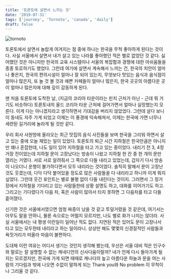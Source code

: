 ```yaml
---
title: '토론토에 살면서 느끼는 것'
date: '2019-07-31'
tags: ['journey', 'Tornoto', 'canada', 'daily']
draft: false
---
```


![tornoto](/static/images/journey/toronto.jpeg)

토론토에서 살면서 놀랍게 여겨지는 점 중에 하나는 한국을 무척 좋아하게 된다는 것이다.
사실 서울에서 살면서 내가 살고 있는 나라를 좋아했던 적은 별로 없었던 것 같다.
싫어했던 것은 아니지만 한국의 교육 시스템이나 서울의 복잡함과 경쟁에 대한 아쉬움들을 종종 토로하기도 했었다.
그런데 여기에 살면서 계속해서 느끼는 건, 한국의 치안이 얼마나 좋은지, 한국의 편의시설이 얼마나 잘 되어 있는지,
무엇보다 맛있는 음식과 음식점이 얼마나 많은지,
또 놀 것 볼 것과 예쁜 카페들이 얼마나 많은지, 한국 곳곳의 아름다운 곳이 얼마나 많은지에 대해 깊이 감동하게 된다.

맨 처음 토론토에 도착한 날, (지금의 코리아 타운이라는 핀치 근처가 아닌 - 근데 뭐 거기도 비슷하다)
토론토내의 올드 코리아 타운 근처에 걸어가면서 얼마나 실망했는지 모른다. 이게 다는 아니겠지라고
생각하면서 기대감을 버리지 않았었다. 그런데 살다 보니 이 동네도 자주 가게 되었고 이제는 이 풍경에
익숙해져서, 이제는 한국에 가면 너무나 세련된 길거리에 놀라게 될 것만 같다.

우리 회사 사원방에 올라오는 최근 맛집의 음식 사진들을 보며 한국을 그리워 하면서 살고 있는 중에 오늘
재밌는 일이 있었다. 토론토의 퇴근 시간 지하철은 한국만큼은 아니지만 꽤나 혼잡한데, 나도 일이 있어
지하철을 타고 가고 있는 중이었다. 내리기 전 3, 4정거장 전이었는데 지하철 문이 고장났다는 방송이
나왔고 지하철 한 칸 중 한 개의 문만 열리는 거였다. 서로 서로 알려줘서 그 쪽으로 다들 내리고
있었는데, 갑자기 다시 방송이 나오더니 운행이 불가하다면서 모두 내리라는 것이었다. 솔직히 말해서 문이
고장난 것도 웃겼는데, 다닥 다닥 붙어있을 정도로 많은 사람들을 다 내리라고 하니까 이게 뭐지 싶었다.
그런데 웃긴 포인트는 별로 불평 없이 다들 내린다는 것이지. 그러면서 그 정거장에서 지하철을 기다리고
있는 사람들한테 상황 설명도 하고, 대화를 이어가기도 하고. 그리고는 기다렸다가 다음 차, 혹은 사람이
많아서 타지 못하면 그 다음차를 타고 다들 흩어졌다.

신기한 것은 서울에서였으면 엄청 짜증이 났을 것 같고 투덜거렸을 것 같은데, 여기서는 아무도 말을
안하니, 물론 속으로는 어떨지 모르지만, 나도 별로 화가 나지는 않더라. 사실 서울에서는 내 평생
이런일이 일어난 적도 없다. 지연된 적은 있어도 문이 고장나서 타고 있는 모두한테 내리라고 하는
일이라니. 상상만 해도 몇몇의 신경질적인 사람들과 욕짓거리가 떠올라 마음이 불편하다.

도대체 이런 여유는 어디서 생기는 것인지 생각해 봤는데, 우선은 서울 대비 적은 인구수와 말로는 잘
설명할 수 없는 캐네디언의 신사다움이랄까? 내가 언제 다시 돌아가게 될지는 모르겠지만, 한국에 가게
되면 때때로 캐나다의 높고 아름다운 하늘과 문을 여는 사람의 기다림과 밖에 나오면 수없이 말하게 되는
Thank you와 No problem 이 무척이나 그리울 것 같다.
